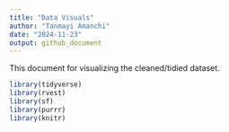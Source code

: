 ```yaml
---
title: "Data Visuals"
author: "Tanmayi Amanchi"
date: "2024-11-23"
output: github_document
---
```


This document for visualizing the cleaned/tidied dataset.

```r
library(tidyverse)
library(rvest)
library(sf)
library(purrr)
library(knitr)
``` 
